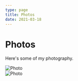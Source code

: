 ```yaml
---
type: page
title: Photos
date: 2021-03-18
---
```


# Photos

Here's some of my photography.


<Image
  src="/images/wanda.jpeg"
  alt="Photo"
  width={500}
  height={670}
  priority
  className="next-image"
/>
<br />
<Image
  src="/images/swallowtail.jpeg"
  alt="Photo"
  width={500}
  height={670}
  priority
  className="next-image"
/>

